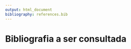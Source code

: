 ```yaml
---
output: html_document
bibliography: references.bib 
---
```


# Bibliografia a ser consultada

<div id="refs"></div>

